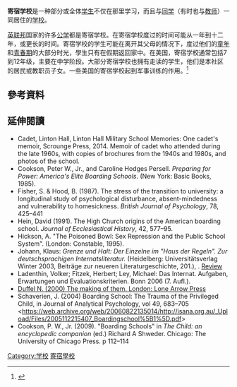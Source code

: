 {{Distinguish|加拿大印地安人寄宿学校系统}}

{{Multiple issues|
{{Globalize|time=2022-06-28T03:07:17+00:00}}
{{Rough translation|time=2022-06-28T03:07:17+00:00}}
}}
'''寄宿学校'''是一种部分或全体[[学生|学生]]不仅在那里学习，而且与[[同学|同学]]（有时也与[[教师|教师]]）一同居住的[[学校|学校]]。

[[英联邦|英联邦]]国家的许多[[公学|公学]]都是寄宿学校。在寄宿学校度过的时间可能从一年到十二年，或更长的时间。寄宿学校的学生可能在离开其父母的情况下，度过他们的[[童年|童年]]和[[青春期|青春期]]的大部分时光，學生只有在假期返回家中。在美国，寄宿学校通常包括7到12年级，主要在中学阶段。大部分寄宿学校也拥有走读的学生，他们是本社区的居民或教职员子女。一些美国的寄宿学校起到军事训练的作用。<ref>{{cite web|url=http://lintonhallmilitaryschool.blogspot.com/2010/06/linton-hall-military-school-from-adult.html|title=Linton Hall Military School alumni memories: Linton Hall Military School from an adult point of view|first=Linton Hall|last=Cadet|date=23 June 2010|website=Lintonhallmilitaryschool.blogspot.com|accessdate=2017-09-08|archive-date=2017-10-11|archive-url=https://web.archive.org/web/20171011012403/http://lintonhallmilitaryschool.blogspot.com/2010/06/linton-hall-military-school-from-adult.html|dead-url=no}}</ref> 

== 參考資料 ==
{{reflist}}
== 延伸閱讀 ==
* Cadet, Linton Hall, Linton Hall Military School Memories: One cadet's memoir, Scrounge Press, 2014. {{ISBN|9781495931963}} Memoir of cadet who attended during the late 1960s, with copies of brochures from the 1940s and 1980s, and photos of the school.
* Cookson, Peter W., Jr., and Caroline Hodges Persell. ''Preparing for Power: America's Elite Boarding Schools''. (New York: Basic Books, 1985).
* Fisher, S. & Hood, B. (1987). The stress of the transition to university: a longitudinal study of psychological disturbance, absent-mindedness and vulnerability to homesickness. ''British Journal of Psychology'', 78, 425–441
* Hein, David (1991). The High Church origins of the American boarding school. ''Journal of Ecclesiastical History'', 42, 577–95.
* Hickson, A. "The Poisoned Bowl: Sex Repression and the Public School System". (London: Constable, 1995).
* Johann, Klaus: ''Grenze und Halt: Der Einzelne im "Haus der Regeln". Zur deutschsprachigen Internatsliteratur.'' (Heidelberg: Universitätsverlag Winter 2003, Beiträge zur neueren Literaturgeschichte, 201.), {{ISBN|3-8253-1599-1}}. [http://www.literaturkritik.de/public/rezension.php?rez_id=9141 Review]{{Wayback|url=http://www.literaturkritik.de/public/rezension.php?rez_id=9141 |date=20170824131208 }}
* Ladenthin, Volker; Fitzek, Herbert; Ley, Michael: Das Internat. Aufgaben, Erwartungen und Evaluationskriterien. Bonn 2006 (7. Aufl.).
* [http://www.boardingschoolsurvivors.co.uk/ Duffel N. (2000) The making of them. London: Lone Arrow Press]{{Wayback|url=http://www.boardingschoolsurvivors.co.uk/ |date=20130819044201 }}
* Schaverien, J. (2004) Boarding School: The Trauma of the Privileged Child, in Journal of Analytical Psychology, vol 49, 683–705 <https://web.archive.org/web/20060822135014/http://isana.org.au/_Upload/Files/2005112215407_Boardingschool%5B1%5D.pdf>
* Cookson, P. W., Jr. (2009). "Boarding Schools" in ''The Child: an encyclopedic companion'' (ed.) Richard A Shweder. Chicago: The University of Chicago Press. p 112–114

[[Category:学校|Category:学校]]
[[Category:寄宿學校|]]